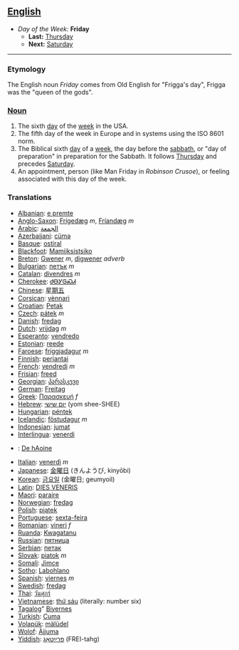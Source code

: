 == [[English]] ==
*''Day of the Week:'' '''Friday'''
**'''Last:''' [[Thursday]]
**'''Next:''' [[Saturday]]
----

=== Etymology ===
The English noun ''Friday'' comes from Old English for "Frigga's day", Frigga was the "queen of the gods".

=== [[Noun]] ===
#The sixth [[day]] of the [[week]] in the USA.
#The fifth day of the week in Europe and in systems using the ISO 8601 norm.
#The Biblical sixth [[day]] of a [[week]], the day before the [[sabbath]], or "day of preparation" in preparation for the Sabbath. It follows [[Thursday]] and precedes [[Saturday]].
#An appointment, person (like Man Friday in ''Robinson Crusoe''), or feeling associated with this day of the week.
=== Translations ===
*[[Albanian]]: [[e premte]]
*[[Anglo-Saxon]]: [[Frígedæg]] ''m'', [[Fríandæg]] ''m''
*[[Arabic]]: [[الجمعة]]
*[[Azerbaijani]]: [[cümə]]
*[[Basque]]: [[ostiral]]
*[[Blackfoot]]: [[Mamiiksistsiko]]
*[[Breton]]: [[Gwener]] ''m'', [[digwener]] ''adverb''
*[[Bulgarian]]: [[петък]] ''m''
*[[Catalan]]: [[divendres]] ''m''
*[[Cherokee]]: [[ᏧᎾᎩᎶᏍᏗ]]
*[[Chinese]]: [[星期五]]
*[[Corsican]]: [[vènnari]]
*[[Croatian]]: [[Petak]]
*[[Czech]]: [[pátek]] ''m''
*[[Danish]]: [[fredag]]
*[[Dutch]]: [[vrijdag]] ''m''
*[[Esperanto]]: [[vendredo]]
*[[Estonian]]: [[reede]]
*[[Faroese]]: [[fríggjadagur]] ''m''
*[[Finnish]]: [[perjantai]]
*[[French]]: [[vendredi]] ''m''
*[[Frisian]]: [[freed]]
*[[Georgian]]: [[პარასკევი]]
*[[German]]: [[Freitag]]
*[[Greek]]: [[Παρασκευή]] ''f''
*[[Hebrew]]: [[יום שישי]] (yom shee-SHEE)
*[[Hungarian]]: [[péntek]]
*[[Icelandic]]: [[föstudagur]] ''m''
*[[Indonesian]]: [[jumat]]
*[[Interlingua]]: [[venerdi]]
*{{ga}}: [[De hAoine]]
*[[Italian]]: [[venerdì]] ''m''
*[[Japanese]]: [[金曜日]] (きんようび, kinyōbi)
*[[Korean]]: [[금요일]] (金曜日; geumyoil)
*[[Latin]]: [[DIES VENERIS]]
*[[Maori]]: [[paraire]]
*[[Norwegian]]: [[fredag]]
*[[Polish]]: [[piątek]]
*[[Portuguese]]: [[sexta-feira]]
*[[Romanian]]: [[vineri]] ''f''
*[[Ruanda]]: [[Kwagatanu]]
*[[Russian]]: [[пятница]]
*[[Serbian]]: [[петак]]
*[[Slovak]]: [[piatok]] ''m''
*[[Somali]]: [[Jimce]]
*[[Sotho]]: [[Labohlano]]
*[[Spanish]]: [[viernes]] ''m''
*[[Swedish]]: [[fredag]]
*[[Thai]]: [[วันศุกร์]]
*[[Vietnamese]]: [[thứ sáu]] (literally: number six)
*[[Tagalog]]" [[Biyernes]]
*[[Turkish]]: [[Cuma]]
*[[Volapük]]: [[mälüdel]]
*[[Wolof]]: [[Àjjuma]]
*[[Yiddish]]: [[פרײַטאָג]] (FREI-tahg)